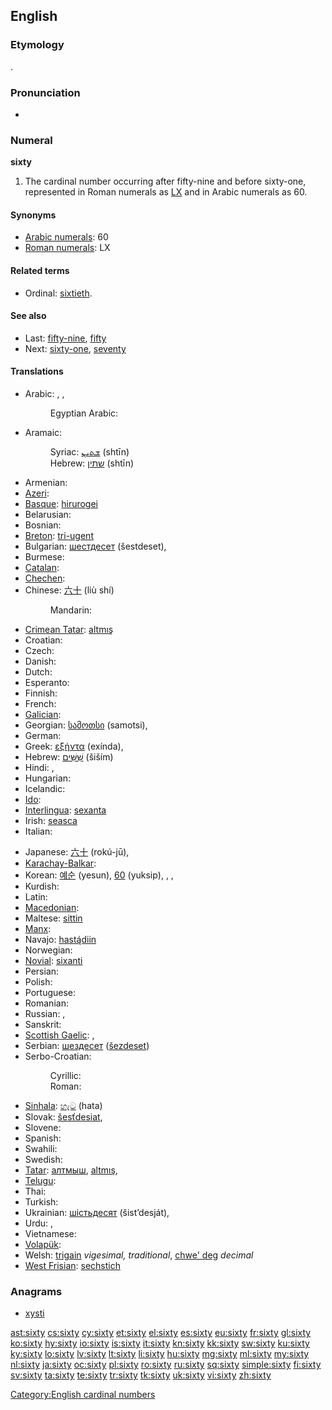 ==English==

===Etymology===
{{etyl|ang}} {{term|sixtig|sixtiġ|lang=ang|sc=Latinx}}.

===Pronunciation===
* {{audio|en-us-sixty.ogg|Audio (US)}}

===Numeral===
'''sixty'''

# The cardinal number occurring after fifty-nine and before sixty-one, represented in Roman numerals as [[LX]] and in Arabic numerals as 60.

====Synonyms====
* [[w:Arabic numerals|Arabic numerals]]: 60
* [[w:Roman numerals|Roman numerals]]: LX

====Related terms====
* Ordinal: [[sixtieth]].

====See also====
* Last: [[fifty-nine]], [[fifty]]
* Next: [[sixty-one]], [[seventy]]

====Translations====
{{trans-top|cardinal number}}
* Arabic: {{t-|ar|ستون|alt=سِتُّونَ|tr=sittuuna}}, {{t|ar|ستين|tr=sittīn|alt=سِتِّينَ|sc=Arab}}, {{qualifier|only nominative, formal}} {{t|ar|ستون|tr=sittūn|alt=سِتُّونَ|sc=Arab}}
*: Egyptian Arabic: {{tø|arz|ستين|tr=sittiin|sc=Arab|xs=Egyptian Arabic}}
* Aramaic:
*: Syriac: [[ܫܬܝܢ]] (shtīn) {{c}}
*: Hebrew: [[שתין]] (shtīn) {{c}}
* Armenian: {{t-|hy|վաթսուն|tr=vat'sun}}
* [[Azeri]]: {{t|az|altmış}}
* [[Basque]]: [[hirurogei]]
* Belarusian: {{t|be|шэсцьдзесят|tr=šescʹdzesját|sc=Cyrl}}
* Bosnian: {{t-|bs|šezdeset}}
* [[Breton]]: [[tri-ugent]]
* Bulgarian: [[шестдесет]] (šestdeset), {{t|bg|шестдесет|tr=šestdeset|sc=Cyrl}}
* Burmese: {{t|my|ခြောက်ဆယ်|tr=chaukhsè|sc=Mymr}}
* [[Catalan]]: {{t+|ca|seixanta}}
* [[Chechen]]: {{tø|ce|кхузткъа|tr=quztqha}}
* Chinese: [[六十]] (liù shí)
*: Mandarin: {{t|zh|六十|tr=liùshí|sc=Hani}}
* [[Crimean Tatar]]: [[altmış#Crimean Tatar|altmış]]
* Croatian: {{t-|hr|šezdeset|alt=šezdèsēt}}
* Czech: {{t-|cs|šedesát}}
* Danish: {{t+|da|tres}}
* Dutch: {{t+|nl|zestig|f}}
* Esperanto: {{t-|eo|sesdek|xs=Esperanto}}
* Finnish: {{t-|fi|kuusikymmentä}}
* French: {{t+|fr|soixante|m}}
* [[Galician]]: {{t+|gl|sesenta|xs=Galician}}
* Georgian: [[სამოთსი]] (samotsi), {{t|ka|სამოთსი|tr=samot'si|sc=Geor}}
* German: {{t+|de|sechzig|f}}
* Greek: [[εξήντα]] (exínda), {{t|el|εξήντα|tr=exínda|sc=Grek}}
* Hebrew: [[שישים|שִׁשִּׁים]] (šiším) {{m|f}}
* Hindi: {{t+|hi|साठ|tr=saaTh|xs=Hindi}}, {{t|hi|साठ|tr=sāṭh|sc=Deva}}
* Hungarian: {{t+|hu|hatvan}}
* Icelandic: {{t+|is|sextíu}}
* [[Ido]]: {{t+|io|sisadek|xs=Ido}}
* [[Interlingua]]: [[sexanta]]
* Irish: [[seasca]]
* Italian: {{t+|it|sessanta}}
{{trans-mid}}
* Japanese: [[六十]] (rokú-jū), {{t|ja|六十|tr=ろくじゅう, rokujū, むそ, muso|sc=Jpan}}
* [[Karachay-Balkar]]: {{tø|krc|алтмыш|tr=altmış|sc=Cyrl}}
* Korean: [[예순]] (yesun), [[60]] (yuksip), {{t|ko|육십|tr=yuksip|sc=Kore}}, {{t|ko|六十|sc=Kore}}, {{t|ko|예순|tr=yesun|sc=Kore}}
* Kurdish: {{ku-Arab|[[شه‌ست]]}}
* Latin: {{t-|la|sexaginta}}
* [[Macedonian]]: {{t|mk|шеесет|tr=šéeset}}
* Maltese: [[sittin]]
* [[Manx]]: {{t|gv|tree feed}}
* Navajo: [[hastą́diin]]
* Norwegian: {{t+|no|seksti}}
* [[Novial]]: [[sixanti]]
* Persian: {{t-|fa|شصت|tr=šast|xs=Persian}}
* Polish: {{t+|pl|sześćdziesiąt}}
* Portuguese: {{t+|pt|sessenta}}
* Romanian: {{t+|ro|șaizeci}}
* Russian: {{t+|ru|шестьдесят|tr=šest’desját}}, {{t|ru|шестьдесят|tr=šestʹdesját|sc=Cyrl}}
* Sanskrit: {{t+|sa|षष्टि|tr=ṣaṣṭi}}
* [[Scottish Gaelic]]: {{qualifier|old system}} {{t-|gd|trì|xs=Scottish Gaelic}} {{t-|gd|fichead|xs=Scottish Gaelic}}, {{qualifier|new system}} {{t-|gd|seasgad|xs=Scottish Gaelic}}
* Serbian: [[шездесет]] ([[šezdeset]])
* Serbo-Croatian:
*: Cyrillic: {{t|sh|шездесет}}
*: Roman: {{t|sh|šezdeset}}
* [[Sinhala]]: [[හැට]] (hata)
* Slovak: [[šesťdesiat]], {{t|sk|šesťdesiat}}
* Slovene: {{t|sl|šestdeset}}
* Spanish: {{t+|es|sesenta}}
* Swahili: {{t|sw|sitini|xs=Swahili}}
* Swedish: {{t+|sv|sextio}}
* [[Tatar]]: [[алтмыш#Tatar|алтмыш]], [[altmış#Tatar|altmış]], {{t|tt|алтмыш|tr=altmış|sc=Cyrl}}
* [[Telugu]]: {{t|te|అరవై|tr=aravai}}
* Thai: {{t|th|หกสิบ|tr=hòk sìp|sc=Thai}}
* Turkish: {{t+|tr|altmış}}
* Ukrainian: [[шiстьдесят]] (šist’desját), {{t|uk|шiстьдесят|tr=šistʹdesját|sc=Cyrl}}
* Urdu: {{t-|ur|ساٹھ|tr=saaTh|xs=Urdu}}, {{t|ur|ساٹھ|tr=sāṭh|sc=ur-Arab}}
* Vietnamese: {{t|vi|sáu mươi}}
* [[Volapük]]: {{t|vo|mäldeg|xs=Volapük}}
* Welsh: [[trigain]] ''vigesimal, traditional'', [[chwe' deg]] ''decimal''
* [[West Frisian]]: [[sechstich]]
{{trans-bottom}}

===Anagrams===
* [[xysti#English|xysti]]

[[Category:English cardinal numbers]]

[[ast:sixty]]
[[cs:sixty]]
[[cy:sixty]]
[[et:sixty]]
[[el:sixty]]
[[es:sixty]]
[[eu:sixty]]
[[fr:sixty]]
[[gl:sixty]]
[[ko:sixty]]
[[hy:sixty]]
[[io:sixty]]
[[is:sixty]]
[[it:sixty]]
[[kn:sixty]]
[[kk:sixty]]
[[sw:sixty]]
[[ku:sixty]]
[[ky:sixty]]
[[lo:sixty]]
[[lv:sixty]]
[[lt:sixty]]
[[li:sixty]]
[[hu:sixty]]
[[mg:sixty]]
[[ml:sixty]]
[[my:sixty]]
[[nl:sixty]]
[[ja:sixty]]
[[oc:sixty]]
[[pl:sixty]]
[[ro:sixty]]
[[ru:sixty]]
[[sq:sixty]]
[[simple:sixty]]
[[fi:sixty]]
[[sv:sixty]]
[[ta:sixty]]
[[te:sixty]]
[[tr:sixty]]
[[tk:sixty]]
[[uk:sixty]]
[[vi:sixty]]
[[zh:sixty]]